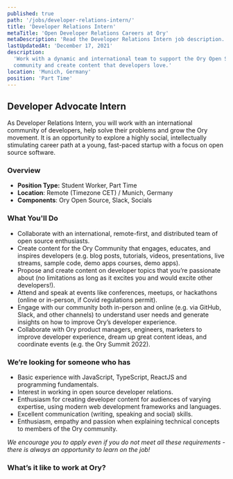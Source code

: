 ```yaml
---
published: true
path: '/jobs/developer-relations-intern/'
title: 'Developer Relations Intern'
metaTitle: 'Open Developer Relations Careers at Ory'
metaDescription: 'Read the Developer Relations Intern job description.'
lastUpdatedAt: 'December 17, 2021'
description:
  'Work with a dynamic and international team to support the Ory Open Source
  community and create content that developers love.'
location: 'Munich, Germany'
position: 'Part Time'
---
```



## Developer Advocate Intern

<About />

As Developer Relations Intern, you will work with an international community of
developers, help solve their problems and grow the Ory movement. It is an
opportunity to explore a highly social, intellectually stimulating career path
at a young, fast-paced startup with a focus on open source software.

### Overview

- **Position Type:** Student Worker, Part Time
- **Location**: Remote (Timezone CET) / Munich, Germany
- **Components**: Ory Open Source, Slack, Socials

### What You'll Do

- Collaborate with an international, remote-first, and distributed team of open
  source enthusiasts.
- Create content for the Ory Community that engages, educates, and inspires
  developers (e.g. blog posts, tutorials, videos, presentations, live streams,
  sample code, demo apps courses, demo apps).
- Propose and create content on developer topics that you’re passionate about
  (no limitations as long as it excites you and would excite other developers!).
- Attend and speak at events like conferences, meetups, or hackathons (online or
  in-person, if Covid regulations permit).
- Engage with our community both in-person and online (e.g. via GitHub, Slack,
  and other channels) to understand user needs and generate insights on how to
  improve Ory’s developer experience.
- Collaborate with Ory product managers, engineers, marketers to improve
  developer experience, dream up great content ideas, and coordinate events
  (e.g. the Ory Summit 2022).

### We’re looking for someone who has

- Basic experience with JavaScript, TypeScript, ReactJS and programming
  fundamentals.
- Interest in working in open source developer relations.
- Enthusiasm for creating developer content for audiences of varying expertise,
  using modern web development frameworks and languages.
- Excellent communication (writing, speaking and social) skills.
- Enthusiasm, empathy and passion when explaining technical concepts to members
  of the Ory community.

*We encourage you to apply even if you do not meet all these requirements -
  there is always an opportunity to learn on the job!*

### What’s it like to work at Ory?

<WorkAtOry />
